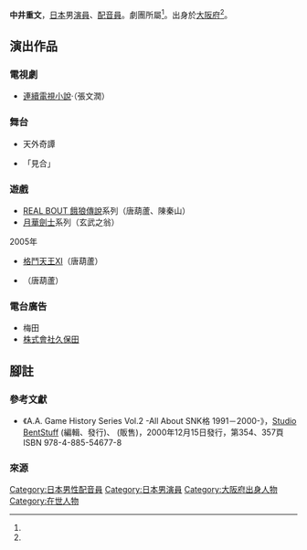 {{multiple issues|
{{refimprove|time=2016-10-05T15:45:03+00:00}}
{{overly detailed|time=2016-10-05T15:45:03+00:00}}
{{primarysources|time=2016-10-05T15:45:03+00:00}}
}}
{{藝人
|姓名 = 中井重文
|類型 = 男演員
|圖片 = 
|圖片尺寸 = 
|圖片簡介 = 
|本名 = 
|外文名 = 
|外文 = 
|羅馬拼音 = Nakai Shigefumi
|英文名 = 
|暱稱 = 
|其他藝名 = 
|國籍 = 
|民族 = [[日本人|日本人]]
|籍貫 = 
|出生日期 = 8月28日
|出生地點 = {{JPN}}[[大阪府|大阪府]]
|逝世日期 = 
|逝世地點 = 
|職業 = [[演員|演員]]、[[配音員|配音員]]
|語言 = 
|教育程度 = 
|母校 = 
|宗教信仰 = 
|配偶 = 
|兒女 = 
|父母 = 
|親屬 = 
|音樂類型 = 
|演奏樂器 = 
|出道地點 = 
|出道日期 = 
|出道作 = 
|代表作 = '''電視劇'''<br />張文潤（[[連續電視小說|連續電視小說]]·{{link-ja|ふたりっ子|ふたりっ子|雙胞胎}}）<br />'''遊戲'''<br />唐葫蘆、陳秦山<br />（[[餓狼傳說系列|REAL BOUT 餓狼傳說]]系列）<br />玄武之翁（[[月華劍士|月華劍士]]系列）
|著名角色 = 
|活躍年代 = 
|唱片公司 = 
|經紀公司 = 劇團{{link-ja|Lilliput-Army II|リリパットアーミーII}}
|網站 = 
|相關團體 = 
|IMDb = 
|現任成員 = 
|過往成員 = 
|獎項 = 
}}
{{japanese|japanese=中井 重文|kana=なかい しげふみ|romaji=Nakai Shigefumi}}
'''中井重文'''{{BD||8月28日<ref name="fanbook">《「{{lang|ja|リアルバウト}}餓狼{{lang|ja|伝説 スペシャル}}」{{lang|ja|ファンブック}}》，第107頁，{{link-ja|新聲社|新声社}}，1997年（平成9年）6月9日發行 ISBN 4-88199-345-3</ref>||}}，[[日本|日本]]男[[演員|演員]]、[[配音員|配音員]]。劇團{{link-ja|Lilliput-Army II|リリパットアーミーII}}所屬<ref name="fanbook" />。出身於[[大阪府|大阪府]]<ref name="fanbook" />。

== 演出作品 ==
=== 電視劇 ===
* [[連續電視小說|連續電視小說]]·{{link-ja|ふたりっ子|ふたりっ子|雙胞胎}}（張文潤）

=== 舞台 ===
* 天外奇譚
* {{lang|ja|ラックシステム}}「{{lang|ja|お}}見合{{lang|ja|い}}」

=== 遊戲 ===
* [[餓狼傳說系列|REAL BOUT 餓狼傳說]]系列（唐葫蘆、陳秦山）
* [[月華劍士|月華劍士]]系列（玄武之翁）
; 2005年
* [[拳皇系列|格鬥天王XI]]（唐葫蘆）
* {{link-ja|NeoGeo Battle Coliseum|ネオジオバトルコロシアム}}（唐葫蘆）

=== 電台廣告 ===
* 梅田{{lang|ja|ロフト}}
* [[久保田_(企業)|株式會社久保田]]

== 腳註 ==
=== 參考文獻 ===
* 《A.A. Game History Series Vol.2 -All About SNK{{lang|ja|対戦}}格{{lang|ja|闘ゲーム}} 1991－2000-》，[[Studio_BentStuff|Studio BentStuff]] (編輯、發行)、{{link-ja|電波新聞社|電波新聞社}} (販售)，2000年12月15日發行，第354、357頁 ISBN 978-4-885-54677-8
=== 來源 ===
{{reflist}}
{{Voice-stub}}
{{DEFAULTSORT:Nakai Shigefumi}}
[[Category:日本男性配音員|Category:日本男性配音員]]
[[Category:日本男演員|Category:日本男演員]]
[[Category:大阪府出身人物|Category:大阪府出身人物]]
[[Category:在世人物|Category:在世人物]]